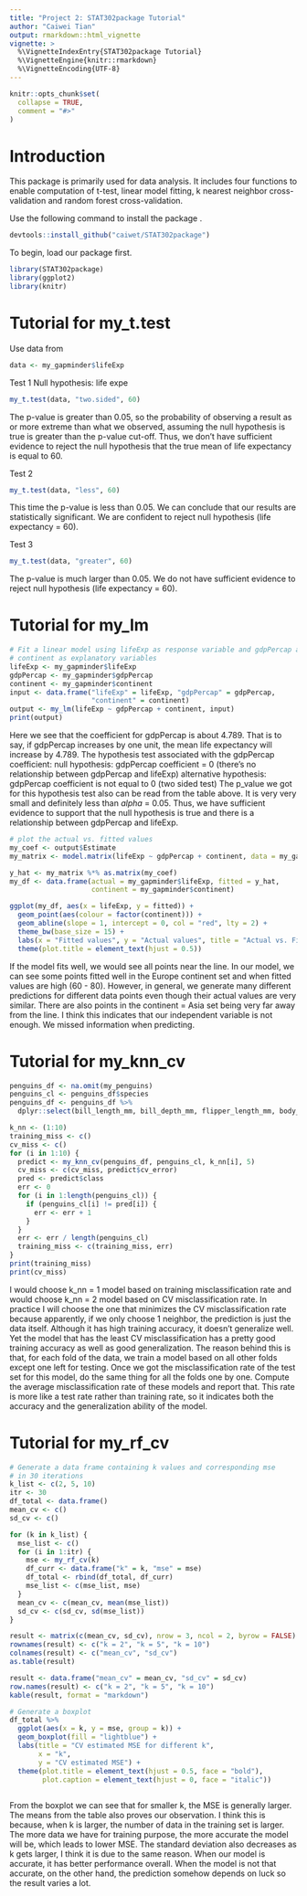 ```yaml
---
title: "Project 2: STAT302package Tutorial"
author: "Caiwei Tian"
output: rmarkdown::html_vignette
vignette: >
  %\VignetteIndexEntry{STAT302package Tutorial}
  %\VignetteEngine{knitr::rmarkdown}
  %\VignetteEncoding{UTF-8}
---
```


```r
knitr::opts_chunk$set(
  collapse = TRUE,
  comment = "#>"
)
```


# Introduction
This package is primarily used for data analysis. It includes four functions to enable computation of t-test, linear model fitting, k nearest neighbor cross-validation and random forest cross-validation.

Use the following command to install the package \texttt{STAT302package}.

```r
devtools::install_github("caiwet/STAT302package")
```

To begin, load our package first.
```r
library(STAT302package)
library(ggplot2)
library(knitr)
```

# Tutorial for my_t.test
Use \texttt{lifeExp} data from \texttt{my_gapminder}
```r
data <- my_gapminder$lifeExp
```

Test 1
Null hypothesis: life expe
```r
my_t.test(data, "two.sided", 60)
```

The p-value is greater than 0.05, so the probability of observing a result as or more extreme than what we observed, assuming the null hypothesis is true is greater than the p-value cut-off. Thus, we don't have sufficient evidence to reject the null hypothesis that the true mean of life expectancy is equal to 60.

Test 2
```r
my_t.test(data, "less", 60)
```

This time the p-value is less than 0.05. We can conclude that our results are statistically significant. We are confident to reject null hypothesis (life expectancy = 60).

Test 3
```r
my_t.test(data, "greater", 60)
```

The p-value is much larger than 0.05. We do not have sufficient evidence to reject null hypothesis (life expectancy = 60).

# Tutorial for my_lm

```r
# Fit a linear model using lifeExp as response variable and gdpPercap and 
# continent as explanatory variables
lifeExp <- my_gapminder$lifeExp
gdpPercap <- my_gapminder$gdpPercap
continent <- my_gapminder$continent
input <- data.frame("lifeExp" = lifeExp, "gdpPercap" = gdpPercap, 
                    "continent" = continent)
output <- my_lm(lifeExp ~ gdpPercap + continent, input)
print(output)
```

Here we see that the coefficient for gdpPercap is about 4.789. That is to say, if gdpPercap increases by one unit, the mean life expectancy will increase by 4.789. The hypothesis test associated with the gdpPercap coefficient: 
null hypothesis: gdpPercap coefficient = 0 (there's no relationship between gdpPercap and lifeExp)
alternative hypothesis: gdpPercap coefficient is not equal to 0 (two sided test)
The p_value we got for this hypothesis test also can be read from the table above. It is very very small and definitely less than $alpha$ = 0.05. Thus, we have sufficient evidence to support that the null hypothesis is true and there is a relationship between gdpPercap and lifeExp.

```r
# plot the actual vs. fitted values
my_coef <- output$Estimate
my_matrix <- model.matrix(lifeExp ~ gdpPercap + continent, data = my_gapminder)

y_hat <- my_matrix %*% as.matrix(my_coef)
my_df <- data.frame(actual = my_gapminder$lifeExp, fitted = y_hat, 
                    continent = my_gapminder$continent)

ggplot(my_df, aes(x = lifeExp, y = fitted)) +
  geom_point(aes(colour = factor(continent))) +
  geom_abline(slope = 1, intercept = 0, col = "red", lty = 2) +
  theme_bw(base_size = 15) +
  labs(x = "Fitted values", y = "Actual values", title = "Actual vs. Fitted") +
  theme(plot.title = element_text(hjust = 0.5))
```

If the model fits well, we would see all points near the line. In our model, we can see some points fitted well in the Europe continent set and when fitted values are high (60 - 80). However, in general, we generate many different predictions for different data points even though their actual values are very similar. There are also points in the continent = Asia set being very far away from the line. I think this indicates that our independent variable is not enough. We missed information when predicting. 


# Tutorial for my_knn_cv

```r
penguins_df <- na.omit(my_penguins)
penguins_cl <- penguins_df$species
penguins_df <- penguins_df %>%
  dplyr::select(bill_length_mm, bill_depth_mm, flipper_length_mm, body_mass_g)

k_nn <- (1:10)
training_miss <- c()
cv_miss <- c()
for (i in 1:10) {
  predict <- my_knn_cv(penguins_df, penguins_cl, k_nn[i], 5)
  cv_miss <- c(cv_miss, predict$cv_error)
  pred <- predict$class
  err <- 0
  for (i in 1:length(penguins_cl)) {
    if (penguins_cl[i] != pred[i]) {
      err <- err + 1
    }
  }
  err <- err / length(penguins_cl)
  training_miss <- c(training_miss, err)
}
print(training_miss)
print(cv_miss)
```

I would choose k_nn = 1 model based on training misclassification rate and would choose k_nn = 2 model based on CV misclassification rate. In practice I will choose the one that minimizes the CV misclassification rate because apparently, if we only choose 1 neighbor, the prediction is just the data itself. Although it has high training accuracy, it doesn't generalize well. Yet the model that has the least CV misclassification has a pretty good training accuracy as well as good generalization. The reason behind this is that, for each fold of the data, we train a model based on all other folds except one left for testing. Once we got the misclassification rate of the test set for this model, do the same thing for all the folds one by one. Compute the average misclassification rate of these models and report that. This rate is more like a test rate rather than training rate, so it indicates both the accuracy and the generalization ability of the model.

# Tutorial for my_rf_cv

```r
# Generate a data frame containing k values and corresponding mse 
# in 30 iterations
k_list <- c(2, 5, 10)
itr <- 30
df_total <- data.frame()
mean_cv <- c()
sd_cv <- c()

for (k in k_list) {
  mse_list <- c()
  for (i in 1:itr) {
    mse <- my_rf_cv(k)
    df_curr <- data.frame("k" = k, "mse" = mse)
    df_total <- rbind(df_total, df_curr)
    mse_list <- c(mse_list, mse)
  }
  mean_cv <- c(mean_cv, mean(mse_list))
  sd_cv <- c(sd_cv, sd(mse_list))
}

result <- matrix(c(mean_cv, sd_cv), nrow = 3, ncol = 2, byrow = FALSE)
rownames(result) <- c("k = 2", "k = 5", "k = 10")
colnames(result) <- c("mean_cv", "sd_cv")
as.table(result)

result <- data.frame("mean_cv" = mean_cv, "sd_cv" = sd_cv)
row.names(result) <- c("k = 2", "k = 5", "k = 10")
kable(result, format = "markdown")
```


```r
# Generate a boxplot
df_total %>% 
  ggplot(aes(x = k, y = mse, group = k)) +
  geom_boxplot(fill = "lightblue") +
  labs(title = "CV estimated MSE for different k",
       x = "k",
       y = "CV estimated MSE") +
  theme(plot.title = element_text(hjust = 0.5, face = "bold"),
        plot.caption = element_text(hjust = 0, face = "italic"))
  
```
From the boxplot we can see that for smaller k, the MSE is generally larger. The means from the table also proves our observation. I think this is because, when k is larger, the number of data in the training set is larger. The more data we have for training purpose, the more accurate the model will be, which leads to lower MSE. The standard deviation also decreases as k gets larger, I think it is due to the same reason. When our model is accurate, it has better performance overall. When the model is not that accurate, on the other hand, the prediction somehow depends on luck so the result varies a lot.


























